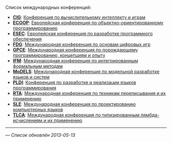 Список международных конференций:
* '''[[CIG]]''': [[CIG|Конференция по вычислительному интеллекту и играм]]
* '''[[ECOOP]]''': [[ECOOP|Европейская конференция по объектно-ориентированному программированию]]
* '''[[ESEC]]''': [[ESEC|Европейская конференция по разработке программного обеспечения]]
* '''[[FDG]]''': [[FDG|Международная конференция по основам цифровых игр]]
* '''[[GPCE]]''': [[GPCE|Международная конференция по порождающему программированию, концепциям и опыту]]
* '''[[IFM]]''': [[IFM|Международная конференция по интегрированным формальным методам]]
* '''[[MoDELS]]''': [[MoDELS|Международная конференция по модельной разработке языков и систем]]
* '''[[PLDI]]''': [[PLDI|Конференция по разработке и реализации языков программирования]]
* '''[[RTA]]''': [[RTA|Международная конференция по техникам переписывания и их применению]]
* '''[[SLE]]''': [[SLE|Международная конференция по проектированию компьютерных языков]]
* '''[[TLCA]]''': [[TLCA|Международная конференция по типизированным лямбда-исчислениям и их применению]]

----
— ''Список обновлён 2013-05-13''
